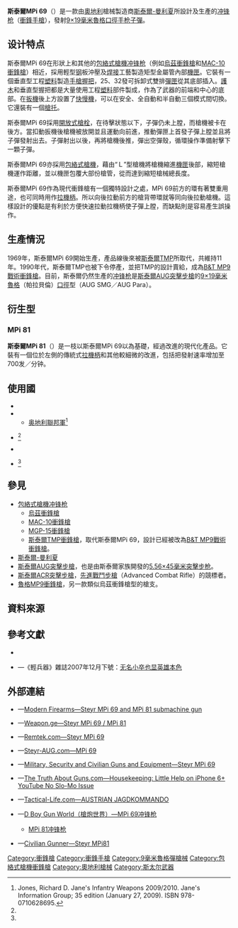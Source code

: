 {{noteTA
|G1=軍事
|G2=長度單位
|G3=Firearms
}}
{{Infobox Weapon
|name= 斯泰爾MPi 69<br />{{Lang|en|Steyr MPi 69}}
|image= File:Steyr-MP-69.jpg
|image_size= 300px
|caption= 斯泰爾MPi 69
|origin= {{flagcountry|Austria}}
|type= <div class="NavFrame collapsed" style="color: black; background-color: #FFFFFF; margin: 0 auto; padding: 0 10px; text-align: left;"><div class="NavHead" style="background-color: #FFFFFF; margin: 0 auto; padding: 0 10px; font-weight:normal;"></div><div class="NavContent" style="background-color: #FFFFFF; margin: 0 auto; padding: 0 10px;">
* [[冲锋枪|冲锋枪]]
* [[全自動手槍|衝鋒手槍]]
</div>
</div>
<!-- Type selection -->
|is_ranged= yes
|is_bladed= 
|is_explosive= 
|is_artillery= 
|is_vehicle= 
|is_missile= 
|is_UK= 
<!-- Service history -->
|service= 
|used_by= 參見[[#使用國|使用國]]
|wars= 
<!-- Production history -->
|designer= [[斯泰爾-曼利夏|斯泰爾-曼利夏]]
|design_date= 1969年
|manufacturer= 斯泰爾-曼利夏
|unit_cost= 
|production_date= 1969—1990年
|number= 
|variants= 斯泰爾MPi 81
<!-- General specifications -->
|spec_label= 
|weight= <div class="NavFrame collapsed" style="color: black; background-color: #FFFFFF; margin: 0 auto; padding: 0 10px; text-align: left;"><div class="NavHead" style="background-color: #FFFFFF; margin: 0 auto; padding: 0 10px; font-weight:normal;"></div><div class="NavContent" style="background-color: #FFFFFF; margin: 0 auto; padding: 0 10px;">
* 空槍：3.13[[千克|千克]]（6.9[[磅|磅]]）
* 連25發可拆卸式彈匣：3.45公斤（7.56磅）
* 連32發可拆卸式彈匣：3.55公斤（7.83磅）
</div>
</div>
|length= <div class="NavFrame collapsed" style="color: black; background-color: #FFFFFF; margin: 0 auto; padding: 0 10px; text-align: left;"><div class="NavHead" style="background-color: #FFFFFF; margin: 0 auto; padding: 0 10px; font-weight:normal;"></div><div class="NavContent" style="background-color: #FFFFFF; margin: 0 auto; padding: 0 10px;">
* 槍托縮折：465[[毫米|毫米]]（18.3[[英寸|英寸]]）
* 槍托伸展：670毫米（26.4英吋）
</div>
</div>
|part_length= 260毫米（10.2英吋）
|width= 
|height= 
|diameter= 
|crew= 
<!-- Ranged weapon specifications --> 
|cartridge= [[9×19mm魯格彈|9×19毫米魯格彈]]
|caliber= 9.02毫米（.355英吋）
|barrels= 1根，標準[[膛線|膛線]]纏距為1：10，膛線6條，右旋，需更換專門的槍管以裝上[[抑制器|消聲器]]
|action= <div class="NavFrame collapsed" style="color: black; background-color: #FFFFFF; margin: 0 auto; padding: 0 10px; text-align: left;"><div class="NavHead" style="background-color: #FFFFFF; margin: 0 auto; padding: 0 10px; font-weight:normal;"></div><div class="NavContent" style="background-color: #FFFFFF; margin: 0 auto; padding: 0 10px;">
* [[反沖作用_(槍械)|反沖作用]]
* [[開放式槍栓|開放式槍栓]]
* [[包絡式槍機|包絡式槍機]]
</div>
</div>
|mode= {{Link-en|半自動槍械|Semi-automatic firearm|半自動}}、[[自動火器|全自動]]，可[[擊發調變槍械|擊發調變]]
|rate= <div class="NavFrame collapsed" style="color: black; background-color: #FFFFFF; margin: 0 auto; padding: 0 10px; text-align: left;"><div class="NavHead" style="background-color: #FFFFFF; margin: 0 auto; padding: 0 10px; font-weight:normal;"></div><div class="NavContent" style="background-color: #FFFFFF; margin: 0 auto; padding: 0 10px;">
* 理論射速：550发／分钟
* 實際射速：50—100发／分钟
</div>
</div>
|velocity= 381[[米每秒|米／秒]]（1,250[[英尺每秒|英尺／秒]]）
|range= 100—200[[米_(单位)|公尺]]（109.36—218.72[[码|码]]，328.08—656.17[[英尺|英尺]]）
|max_range= 
|feed= 25、32發可拆卸式雙排[[彈匣|彈匣]]
|sights= [[機械瞄具|機械瞄具]]：固定金屬覘孔式[[照門|照門]]和刀片式[[照準器|準星]]<br />瞄準基線：326毫米（12.8英吋）
<!-- 火炮規格 -->
|breech= 
|recoil= 
|carriage= 
|elevation= 
|traverse= 
<!-- 刃器規格 --> 
|blade_type= 
|hilt_type= 
|sheath_type= 
|head_type= 
|haft_type= 
<!-- 爆炸物內填炸藥規格 --> 
|filling= 
|filling_weight= 
|detonation= 
|yield= 
<!-- 車輛/飛彈 規格 -->
|armour= 
|primary_armament= 
|secondary_arament= 
|engine= 
|engine_power= 
|transmission= 
|payload_capacity= 
|fuel_capacity= 
|pw_ratio= 
|suspension= 
|clearance= 
|vehicle_range= 
|speed= 
|guidance= 
|steering= 
<!-- Missiles only -->
|wingspan= 
|propellant= 
|ceiling= 
|altitude= 
|depth= 
|boost= 
|accuracy= 
|launch_platform= 
|transport= 
}}

'''斯泰爾MPi 69'''（{{Lang-en|'''Steyr MPi 69'''}}）是一款由[[奧地利|奧地利]]槍械製造商[[斯泰爾-曼利夏|斯泰爾-曼利夏]]所設計及生產的[[冲锋枪|冲锋枪]]（[[全自動手槍|衝鋒手槍]]），發射[[9×19mm魯格彈|9×19毫米魯格]][[口徑|口徑]][[手枪|手枪]][[子彈|子彈]]。

== 设计特点 ==
斯泰爾MPi 69在形狀上和其他的[[包絡式槍機|包絡式槍機]][[冲锋枪|冲锋枪]]（例如[[烏茲衝鋒槍|烏茲衝鋒槍]]和[[MAC-10衝鋒槍|MAC-10衝鋒槍]]）相近，採用輕型[[钢|钢]]板沖壓及[[焊接|焊接]]工藝製造矩型金屬管內部[[機匣|機匣]]。它裝有一個垂直型工程[[塑料|塑料]]製造[[手槍握把|手槍握把]]，25、32發可拆卸式雙排[[彈匣|彈匣]]從其底部插入。[[護木|護木]]和垂直型握把都是大量使用工程[[塑料|塑料]]部件製成，作為了武器的前端和中心的底部。在[[扳機|扳機]]後上方設置了[[擊發調變槍械|快慢機]]，可以在安全、全自動和半自動三個模式間切換。它還裝有一個{{Link-en|伸縮式槍托|Telescoping stock|伸縮式}}[[槍托|槍托]]。

斯泰爾MPi 69採用[[開放式槍栓|開放式槍栓]]，在待擊狀態以下，子彈仍未上膛，而槍機被卡在後方。當扣動扳機後槍機被放開並且運動向前進，推動彈匣上首發子彈上膛並且將子彈發射出去。子彈射出以後，再將槍機後推，彈出空彈殼，循環操作準備射擊下一顆子彈。

斯泰爾MPi 69亦採用[[包絡式槍機|包絡式槍機]]，藉由“Ｌ”型槍機將槍機縮進[[機匣|機匣]]後部，縮短槍機運作距離，並以機匣包覆大部份槍管，從而達到縮短槍械總長度。

斯泰爾MPi 69作為現代衝鋒槍有一個獨特設計之處，MPi 69前方的{{Link-en|槍背帶|Sling (firearms)}}環有著雙重用途，也可同時用作[[拉機柄|拉機柄]]。所以向後拉動前方的槍背帶環就等同向後拉動槍機。這樣設計的優點是有利於方便快速拉動拉機柄使子彈上膛，而缺點則是容易產生誤操作。

== 生產情況 ==
1969年，斯泰爾MPi 69開始生產，產品線後來被[[斯泰爾TMP衝鋒槍|斯泰爾TMP]]所取代，共維持11年。1990年代，斯泰爾TMP也被下令停產，並把TMP的設計賣給{{Lang|en|Brugger & Thomet}}，成為[[B&T_MP9戰術衝鋒槍|B&T MP9戰術衝鋒槍]]。目前，斯泰爾仍然生產的[[冲锋枪|冲锋枪]]是[[斯泰爾AUG突擊步槍|斯泰爾AUG突擊步槍]]的[[9×19mm魯格彈|9×19毫米魯格]]（帕拉貝倫）[[口徑|口徑]]型（AUG SMG／AUG Para）。

== 衍生型 ==
=== MPi 81 ===
'''斯泰爾MPi 81'''（{{Lang-en|'''Steyr MPi 81'''}}）是一枝以斯泰爾MPi 69以為基礎，經過改進的現代化產品。它裝有一個位於左側的傳統式[[拉機柄|拉機柄]]和其他較細微的改進，包括把發射速率增加至700发／分钟。

== 使用國 ==
* {{flagcountry|Argentina}}
* {{flagcountry|Austria}}
** [[奥地利聯邦軍|奥地利聯邦軍]]<ref name="jones2009">Jones, Richard D. Jane's Infantry Weapons 2009/2010. Jane's Information Group; 35 edition (January 27, 2009). ISBN 978-0710628695.</ref>
* {{flagcountry|Greece}}<ref name="jones2009"/>
* {{flagcountry|Kenya}}
* {{flagcountry|Saudi Arabia}}<ref name="jones2009"/>

== 參見 ==
* [[包絡式槍機|包絡式槍機]][[冲锋枪|冲锋枪]]
** [[烏茲衝鋒槍|烏茲衝鋒槍]]
** [[MAC-10衝鋒槍|MAC-10衝鋒槍]]
** [[MGP-15衝鋒槍|MGP-15衝鋒槍]] 
** [[斯泰爾TMP衝鋒槍|斯泰爾TMP衝鋒槍]]，取代斯泰爾MPi 69，設計已經被改為[[B&T_MP9戰術衝鋒槍|B&T MP9戰術衝鋒槍]]。
* [[斯泰爾-曼利夏|斯泰爾-曼利夏]]
* [[斯泰爾AUG突擊步槍|斯泰爾AUG突擊步槍]]，也是由斯泰爾家族開發的[[5.56×45mm_NATO|5.56×45毫米]][[突擊步枪|突擊步枪]]。
* [[斯泰爾ACR突擊步槍|斯泰爾ACR突擊步槍]]，[[先進戰鬥步槍|先進戰鬥步槍]]（Advanced Combat Rifle）的競標者。
* [[魯格MP9衝鋒槍|魯格MP9衝鋒槍]]，另一款類似烏茲衝鋒槍型的槍支。

== 資料來源 ==
{{Reflist}}

== 參考文獻 ==
* {{cite book| last = Crawford| first = Steve| authorlink = | coauthors =| year = 2003| chapter = | title = Twenty-first Century Small Arms: The World's Great Infantry Weapons| url = https://archive.org/details/twentyfirstcentu0000craw_a3h3| publisher = Zenith Imprint| location = St. Paul, MN| isbn = 9780760315033}}
* {{zh-hans icon}}—《輕兵器》雜誌2007年12月下號：[http://www.xzbu.com/8/view-1052068.htm 无名小卒也显英雄本色] {{Wayback|url=http://www.xzbu.com/8/view-1052068.htm |date=20150102044230 }}

== 外部連結 ==
{{commons category|Steyr MP 69}}
* {{en icon}}—[http://world.guns.ru/smg/at/steyr-mpi-69-e.html Modern Firearms—Steyr MPi 69 and MPi 81 submachine gun] {{Wayback|url=http://world.guns.ru/smg/at/steyr-mpi-69-e.html |date=20160913030448 }}
* {{en icon}}—[http://georgians.weapon.ge/index.php?sel=1&id=343&man=&coun=&cat=&l=en Weapon.ge—Steyr MPi 69 / MPi 81]
* {{en icon}}—[http://remtek.com/arms/steyr/mpi/index.htm Remtek.com—Steyr MPi 69] {{Wayback|url=http://remtek.com/arms/steyr/mpi/index.htm |date=20210118033917 }}
* {{en icon}}—[http://www.steyr-aug.com/mpi.htm Steyr-AUG.com—MPi 69] {{Wayback|url=http://www.steyr-aug.com/mpi.htm |date=20200131174642 }}
* {{en icon}}—[http://wwww.militaryfactory.com/smallarms/detail.asp?smallarms_id=465 Military, Security and Civilian Guns and Equipment—Steyr MPi 69]{{dead link|date=2018年3月 |bot=InternetArchiveBot |fix-attempted=yes }}
* {{en icon}}—[http://www.thetruthaboutguns.com/2014/10/robert-farago/housekeeping-little-help-iphone-6-youtube-slo-mo-issue/ The Truth About Guns.com—Housekeeping: Little Help on iPhone 6+ YouTube No Slo-Mo Issue] {{Wayback|url=http://www.thetruthaboutguns.com/2014/10/robert-farago/housekeeping-little-help-iphone-6-youtube-slo-mo-issue/ |date=20170621010238 }}
* {{en icon}}—[http://www.tactical-life.com/firearms/austrian-jagdkommando/ Tactical-Life.com—AUSTRIAN JAGDKOMMANDO] {{Wayback|url=http://www.tactical-life.com/firearms/austrian-jagdkommando/ |date=20170703085907 }}
* {{zh-hans icon}}—[http://pewpewpew.work/austria/steyr/mpi69/mpi69.htm D Boy Gun World（槍炮世界）—MPi 69冲锋枪] {{Wayback|url=http://pewpewpew.work/austria/steyr/mpi69/mpi69.htm |date=20200125083558 }}
** [http://pewpewpew.work/austria/steyr/mpi69/mpi81.htm MPi 81冲锋枪] {{Wayback|url=http://pewpewpew.work/austria/steyr/mpi69/mpi81.htm |date=20200126020518 }}
* {{zh-hant icon}}—[http://www.wargamehk.com/MPi81.htm Civilian Gunner—Steyr MPi81] {{Wayback|url=http://www.wargamehk.com/MPi81.htm |date=20200109080045 }}

{{DEFAULTSORT:S施}}
{{斯泰爾槍械}}
[[Category:衝鋒槍|Category:衝鋒槍]]
[[Category:衝鋒手槍|Category:衝鋒手槍]]
[[Category:9毫米魯格彈槍械|Category:9毫米魯格彈槍械]]
[[Category:包絡式槍機衝鋒槍|Category:包絡式槍機衝鋒槍]]
[[Category:奧地利槍械|Category:奧地利槍械]]
[[Category:斯太尔武器|Category:斯太尔武器]]
